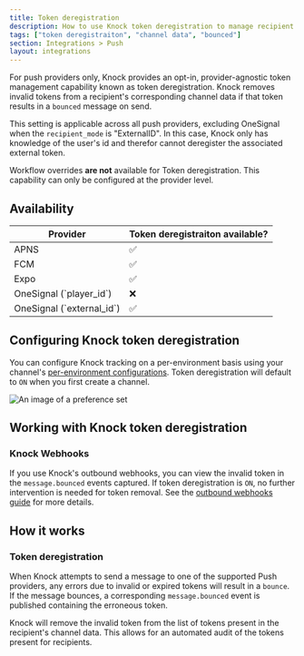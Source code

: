 ```yaml
---
title: Token deregistration
description: How to use Knock token deregistration to manage recipient tokens by removing invalid tokens.
tags: ["token deregistraiton", "channel data", "bounced"]
section: Integrations > Push
layout: integrations
---
```


For push providers only, Knock provides an opt-in, provider-agnostic token management capability known as token deregistration. Knock removes invalid tokens from a recipient's corresponding channel data if that token results in a `bounced` message on send.

This setting is applicable across all push providers, excluding OneSignal when the `recipient_mode` is "ExternalID". In this case, Knock only has knowledge of the user's id and therefor cannot deregister the associated external token.

Workflow overrides **are not** available for Token deregistration. This capability can only be configured at the provider level.

## Availability

<table>
  <thead>
    <tr>
      <th>Provider</th>
      <th>Token deregistraiton available?</th>
    </tr>
  </thead>
  <tbody>
    <tr>
      <td>APNS</td>
      <td>✅</td>
    </tr>
    <tr>
      <td>FCM</td>
      <td>✅</td>
    </tr>
    <tr>
      <td>Expo</td>
      <td>✅</td>
    </tr>
    <tr>
      <td>OneSignal (`player_id`)</td>
      <td>
        ❌
      </td>
    </tr>
    <tr>
      <td>OneSignal (`external_id`)</td>
      <td>
        ✅
      </td>
    </tr>
  </tbody>
</table>

## Configuring Knock token deregistration

You can configure Knock tracking on a per-environment basis using your channel's [per-environment configurations](/integrations/overview#per-environment-configurations). Token deregistration will default to `ON` when you first create a channel.

<Image
  src="/images/integrations/push/knock-token-deregistration-channel-config.png"
  alt="An image of a preference set"
  width={1356}
  height={1452}
  className="rounded-md mx-auto border border-gray-200"
/>

## Working with Knock token deregistration

### Knock Webhooks

If you use Knock's outbound webhooks, you can view the invalid token in the `message.bounced` events captured. If token deregistration is `ON`, no further intervention is needed for token removal. See the [outbound webhooks guide](/send-and-manage-data/outbound-webhooks) for more details.

## How it works

### Token deregistration

When Knock attempts to send a message to one of the supported Push providers, any errors due to invalid or expired tokens will result in a `bounce`. If the message bounces, a corresponding `message.bounced` event is published containing the erroneous token.

Knock will remove the invalid token from the list of tokens present in the recipient's channel data. This allows for an automated audit of the tokens present for recipients.
